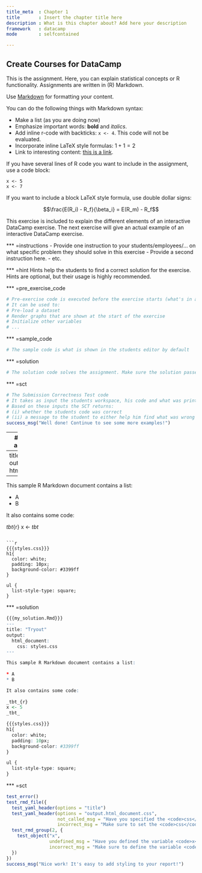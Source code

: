 ```yaml
---
title_meta  : Chapter 1
title       : Insert the chapter title here
description : What is this chapter about? Add here your description
framework   : datacamp
mode        : selfcontained

---
```

## Create Courses for DataCamp

This is the assignment. Here, you can explain statistical concepts or R functionality. Assignments are written in (R) Markdown.

Use [Markdown](http://en.wikipedia.org/wiki/Markdown) for formatting your content.

You can do the following things with Markdown syntax:

- Make a list (as you are doing now)
- Emphasize important words: **bold** and *italics*.
- Add inline r-code with backticks: `x <- 4`. This code will not be evaluated.
- Incorporate inline LaTeX style formulas: $1 + 1 = 2$
- Link to interesting content: [this is a link](http://en.wikipedia.org/wiki/Markdown).

If you have several lines of R code you want to include in the assignment, use a code block:

```
x <- 5
x <- 7
```

If you want to include a block LaTeX style formula, use double dollar signs:

$$\frac{E(R_i) - R_f}{\beta_i} = E(R_m) - R_f$$

This exercise is included to explain the different elements of an interactive DataCamp exercise. The next exercise will give an actual example of an interactive DataCamp exercise.

*** =instructions
- Provide one instruction to your students/employees/... on what specific problem they should solve in this exercise
- Provide a second instruction here.
- etc.

*** =hint
Hints help the students to find a correct solution for the exercise. Hints are optional, but their usage is highly recommended.

*** =pre_exercise_code
```r
# Pre-exercise code is executed before the exercise starts (what's in a name...)
# It can be used to:
# Pre-load a dataset
# Render graphs that are shown at the start of the exercise
# Initialize other variables
# ...
```

*** =sample_code
```r
# The sample code is what is shown in the students editor by default
```

*** =solution
```r
# The solution code solves the assignment. Make sure the solution passes the submission correctness test!
```

*** =sct
```r
# The Submission Correctness Test code
# It takes as input the students workspace, his code and what was printed to the console during the exercise.
# Based on these inputs the SCT returns:
# (i) whether the students code was correct
# (ii) a message to the student to either help him find what was wrong or congratulate him on finding the solution.
success_msg("Well done! Continue to see some more examples!")
```

---
## Variable assignment

This simple exercise introduces you to variable assignment.
For variable assignment, use `<-`. For example:

```
a <- 3
b <- a + 2
```

*** =instructions
- Assign the value 5 to the variable `x`.
- We have already loaded a variable `y`, which is a data frame, in the workspace for you. Now, assign this variable `y` to a new variable `z`

*** =hint
Just assign 5 to the variable `x`; use the `<-` operator.

*** =pre_exercise_code
```r
y <- data.frame(a = c(1,2,3), b = c("this","is","me"))
```

*** =sample_code
```r
# Assign the value 5 to 'x'


# Assign 'y' to 'z'

```

*** =solution
```r
# Assign the value 5 to 'x'
x <- 5

# Assign 'y' to 'z'
z <- y
```

*** =sct
```r
test_object("x", undefined_msg = "Are you sure you have defined the variable <code>x</code>?",
            incorrect_msg = "Make sure to correctly specify the variable <code>x</code>")
test_object("z", undefined_msg = "Are you sure you have defined the variable <code>y</code>?",
            incorrect_msg = "Make sure to correctly specify the variable <code>y</code>")
success_msg("Awesome job! Continue to the next exercise")
```

--- type:MultipleChoiceExercise
## This is a multiple choice exercise!

The multiple choice exercise (remark the `type:` specification after the triple dashes above the title) does not need sample code, nor a solution.

*** =instructions
- Wrong option
- Correct option 
- Wrong option
  
*** =hint
Hint here. 

*** =pre_exercise_code
```r
```

*** =sct
```r
test_mc(correct = 2, feedback_msgs = c("Wrong, try again.","Good job!","Try again please"))
```

--- type:VideoExercise
## This exercise contains a video!

You can add a description here, but this is optional.

*** =video_link
```r
//player.vimeo.com/video/108225030
```

--- type:MarkdownExercise
## Markdown Exercise Title
 
The assignment of this markdown exercise (remark the `type:` specification after the triple dashes above the title) comes here.
Custom CSS is an easy way to add branding to your reports. 

*** =instructions
- The `styles.css` file to the right contains some example CSS that will change the appearance of your report. Modify the header of the .Rmd report to use the CSS, and then render the report.
- In the code chunk, assign `5` to the variable `x`.

*** =hint 
This exercise only expect you to edit the YAML header, not the actual .css file.

*** =pre_exercise_code
```r
```

*** =sample_code
```r
{{{my_document.Rmd}}}
---
title: "Tryout"
output: html_document
---

This sample R Markdown document contains a list:
  
* A
* B

It also contains some code:
  
_tbt_{r}
x <-
_tbt_
```

```r
{{{styles.css}}}
h1{
  color: white;
  padding: 10px;
  background-color: #3399ff
}

ul {
  list-style-type: square;  
}
```

*** =solution

```r
{{{my_solution.Rmd}}}
---
title: "Tryout"
output: 
  html_document:
    css: styles.css
---

This sample R Markdown document contains a list:
  
* A
* B

It also contains some code:
  
_tbt_{r}
x <- 5
_tbt_
```

```r
{{{styles.css}}}
h1{
  color: white;
  padding: 10px;
  background-color: #3399ff
}

ul {
  list-style-type: square;  
}
```

*** =sct
```r
test_error()
test_rmd_file({
  test_yaml_header(options = "title")
  test_yaml_header(options = "output.html_document.css", 
                   not_called_msg = "Have you specified the <code>css</code> option under <code>html_document</code>, which in turn is under option <code>output</code>?", 
                   incorrect_msg = "Make sure to set the <code>css</code> option correctly.")
  test_rmd_group(2, {
    test_object("x", 
                undefined_msg = "Have you defined the variable <code>x</code> inside the code chunk?", 
                incorrect_msg = "Make sure to define the variable <code>x</code> correctly inside the code chunk.")
  })
})
success_msg("Nice work! It's easy to add styling to your report!")  
```